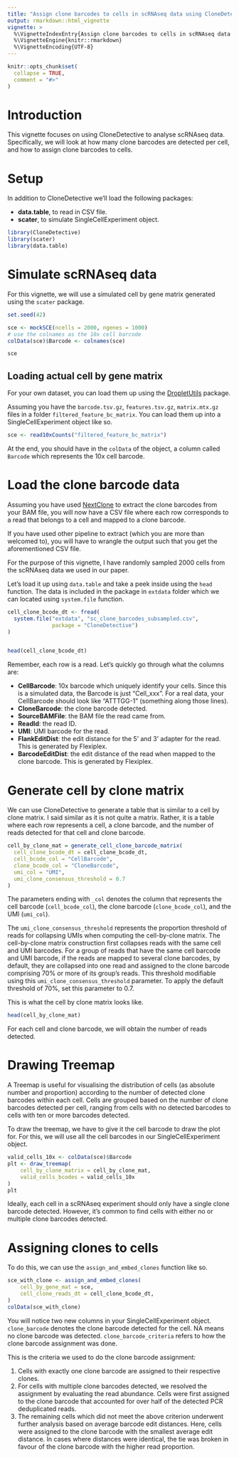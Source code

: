 ```yaml
---
title: "Assign clone barcodes to cells in scRNAseq data using CloneDetective"
output: rmarkdown::html_vignette
vignette: >
  %\VignetteIndexEntry{Assign clone barcodes to cells in scRNAseq data using CloneDetective}
  %\VignetteEngine{knitr::rmarkdown}
  %\VignetteEncoding{UTF-8}
---
```


```r
knitr::opts_chunk$set(
  collapse = TRUE,
  comment = "#>"
)
```

# Introduction

This vignette focuses on using CloneDetective to analyse scRNAseq data.
Specifically, we will look at how many clone barcodes are detected per cell,
and how to assign clone barcodes to cells.

# Setup

In addition to CloneDetective we’ll load the following packages:

* **data.table**, to read in CSV file.
* **scater**, to simulate SingleCellExperiment object.

```r
library(CloneDetective)
library(scater)
library(data.table)
```

# Simulate scRNAseq data

For this vignette, we will use a simulated cell by gene matrix generated
using the `scater` package.

```r
set.seed(42)

sce <- mockSCE(ncells = 2000, ngenes = 1000)
# use the colnames as the 10x cell barcode
colData(sce)$Barcode <- colnames(sce)

sce
```

## Loading actual cell by gene matrix

For your own dataset, you can load them up using the [DropletUtils](https://bioconductor.org/packages/release/bioc/html/DropletUtils.html)
package.

Assuming you have the `barcode.tsv.gz`, `features.tsv.gz`, `matrix.mtx.gz` files
in a folder `filtered_feature_bc_matrix`.
You can load them up into a SingleCellExperiment object like so.

```r
sce <- read10xCounts("filtered_feature_bc_matrix")
```

At the end, you should have in the `colData` of the object,
a column called `Barcode` which represents the 10x cell barcode.

# Load the clone barcode data

Assuming you have used [NextClone](https://phipsonlab.github.io/NextClone/) to extract 
the clone barcodes from your BAM file, 
you will now have a CSV file where each row corresponds to a read that belongs to
a cell and mapped to a clone barcode.

If you have used other pipeline to extract (which you are more than welcomed to),
you will have to wrangle the output such that you get the aforementioned CSV file.

For the purpose of this vignette, I have randomly sampled 2000 cells from the
scRNAseq data we used in our paper.

Let's load it up using `data.table` and take a peek inside using the `head` function.
The data is included in the package in `extdata` folder which we can located using
`system.file` function.

```r
cell_clone_bcode_dt <- fread(
  system.file("extdata", "sc_clone_barcodes_subsampled.csv", 
              package = "CloneDetective")
)


head(cell_clone_bcode_dt)
```

Remember, each row is a read.
Let's quickly go through what the columns are:

* **CellBarcode**: 10x barcode which uniquely identify your cells. Since this is a 
simulated data, the Barcode is just "Cell_xxx". For a real data, your CellBarcode
should look like "ATTTGG-1" (something along those lines).
* **CloneBarcode**: the clone barcode detected.
* **SourceBAMFile**: the BAM file the read came from.
* **ReadId**: the read ID.
* **UMI**: UMI barcode for the read.
* **FlankEditDist**: the edit distance for the 5' and 3' adapter for the read.
This is generated by Flexiplex.
* **BarcodeEditDist**: the edit distance of the read when mapped to the clone barcode.
This is generated by Flexiplex.

# Generate cell by clone matrix

We can use CloneDetective to generate a table that is similar to 
a cell by clone matrix.
I said similar as it is not quite a matrix.
Rather, it is a table where each row represents a cell, a clone barcode,
and the number of reads detected for that cell and clone barcode.

```r
cell_by_clone_mat = generate_cell_clone_barcode_matrix(
  cell_clone_bcode_dt = cell_clone_bcode_dt,
  cell_bcode_col = "CellBarcode",
  clone_bcode_col = "CloneBarcode",
  umi_col = "UMI",
  umi_clone_consensus_threshold = 0.7
)
```

The parameters ending with `_col` denotes the column that represents the cell barcode
(`cell_bcode_col`), the clone barcode (`clone_bcode_col`), and the UMI (`umi_col`).

The `umi_clone_consensus_threshold` represents the proportion threshold of reads for collapsing UMIs when computing the cell-by-clone matrix.
The cell-by-clone matrix construction first collapses reads with the same cell and UMI barcodes. 
For a group of reads that have the same cell barcode and UMI barcode, if the reads are mapped to several clone barcodes, 
by default, they are collapsed into one read and assigned to the clone barcode comprising 70%
or more of its group's reads.
This threshold modifiable using this `umi_clone_consensus_threshold` parameter. 
To apply the default threshold of 70%, set this parameter to 0.7.

This is what the cell by clone matrix looks like.

```r
head(cell_by_clone_mat)
```

For each cell and clone barcode, we will obtain the number of reads detected.

# Drawing Treemap

A Treemap is useful for visualising the distribution of cells (as absolute number and proportion) 
according to the number of detected clone barcodes within each cell.
Cells are grouped based on the number of clone barcodes detected per cell, 
ranging from cells with no detected barcodes to cells with ten or more barcodes detected. 

To draw the treemap, we have to give it the cell barcode to draw the plot for.
For this, we will use all the cell barcodes in our SingleCellExperiment object.

```r
valid_cells_10x <- colData(sce)$Barcode
plt <- draw_treemap(
    cell_by_clone_matrix = cell_by_clone_mat,
    valid_cells_bcodes = valid_cells_10x
)
plt
```


Ideally, each cell in a scRNAseq experiment should only have a single clone barcode detected. 
However, it's common to find cells with either no or multiple clone barcodes detected. 

# Assigning clones to cells

To do this, we can use the `assign_and_embed_clones` function like so.

```r
sce_with_clone <- assign_and_embed_clones(
    cell_by_gene_mat = sce,
    cell_clone_reads_dt = cell_clone_bcode_dt,
)
colData(sce_with_clone)
```

You will notice two new columns in your SingleCellExperiment object.
`clone_barcode` denotes the clone barcode detected for the cell.
NA means no clone barcode was detected.
`clone_barcode_criteria` refers to how the clone barcode assignment was done.

This is the criteria we used to do the clone barcode assignment:

1. Cells with exactly one clone barcode are assigned to their respective clones. 
2. For cells with multiple clone barcodes detected, we resolved the assignment by evaluating the read abundance. 
Cells were first assigned to the clone barcode that accounted for over half of the detected PCR deduplicated reads. 
3. The remaining cells which did not meet the above criterion underwent further analysis based on average barcode edit distances. 
Here, cells were assigned to the clone barcode with the smallest average edit distance. 
In cases where distances were identical, the tie was broken in favour of the clone barcode with the higher read proportion.



